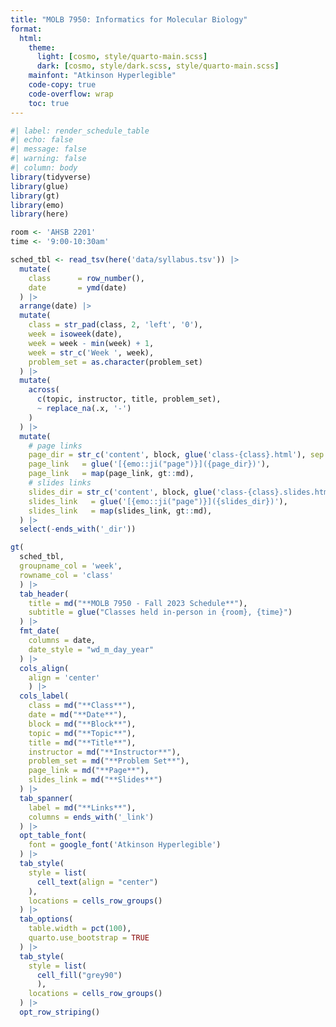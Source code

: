 ```yaml
---
title: "MOLB 7950: Informatics for Molecular Biology"
format:
  html:
    theme:
      light: [cosmo, style/quarto-main.scss]
      dark: [cosmo, style/dark.scss, style/quarto-main.scss]
    mainfont: "Atkinson Hyperlegible"
    code-copy: true
    code-overflow: wrap
    toc: true
---
```


```r
#| label: render_schedule_table
#| echo: false
#| message: false
#| warning: false
#| column: body
library(tidyverse)
library(glue)
library(gt)
library(emo)
library(here)

room <- 'AHSB 2201'
time <- '9:00-10:30am'

sched_tbl <- read_tsv(here('data/syllabus.tsv')) |>
  mutate(
    class      = row_number(),
    date       = ymd(date)
  ) |>
  arrange(date) |>
  mutate(
    class = str_pad(class, 2, 'left', '0'),
    week = isoweek(date),
    week = week - min(week) + 1,
    week = str_c('Week ', week),
    problem_set = as.character(problem_set)
  ) |>
  mutate(
    across(
      c(topic, instructor, title, problem_set),
      ~ replace_na(.x, '-')
    )
  ) |>
  mutate(
    # page links
    page_dir = str_c('content', block, glue('class-{class}.html'), sep = '/'),
    page_link   = glue('[{emo::ji("page")}]({page_dir})'), 
    page_link   = map(page_link, gt::md),
    # slides links
    slides_dir = str_c('content', block, glue('class-{class}.slides.html'), sep = '/'),
    slides_link   = glue('[{emo::ji("page")}]({slides_dir})'), 
    slides_link   = map(slides_link, gt::md),
  ) |>
  select(-ends_with('_dir'))

gt(
  sched_tbl,
  groupname_col = 'week',
  rowname_col = 'class'
  ) |>
  tab_header(
    title = md("**MOLB 7950 - Fall 2023 Schedule**"),
    subtitle = glue("Classes held in-person in {room}, {time}")
  ) |>
  fmt_date(
    columns = date,
    date_style = "wd_m_day_year"
  ) |>
  cols_align(
    align = 'center'
    ) |>
  cols_label(
    class = md("**Class**"),
    date = md("**Date**"),
    block = md("**Block**"),
    topic = md("**Topic**"),
    title = md("**Title**"),
    instructor = md("**Instructor**"),
    problem_set = md("**Problem Set**"),
    page_link = md("**Page**"),
    slides_link = md("**Slides**")
  ) |>
  tab_spanner(
    label = md("**Links**"),
    columns = ends_with('_link')
  ) |>
  opt_table_font(
    font = google_font('Atkinson Hyperlegible')
  ) |>
  tab_style(
    style = list(
      cell_text(align = "center")
    ),
    locations = cells_row_groups()
  ) |>
  tab_options(
    table.width = pct(100),
    quarto.use_bootstrap = TRUE
  ) |>
  tab_style(
    style = list(
      cell_fill("grey90")
      ),
    locations = cells_row_groups()
  ) |>
  opt_row_striping()
```
